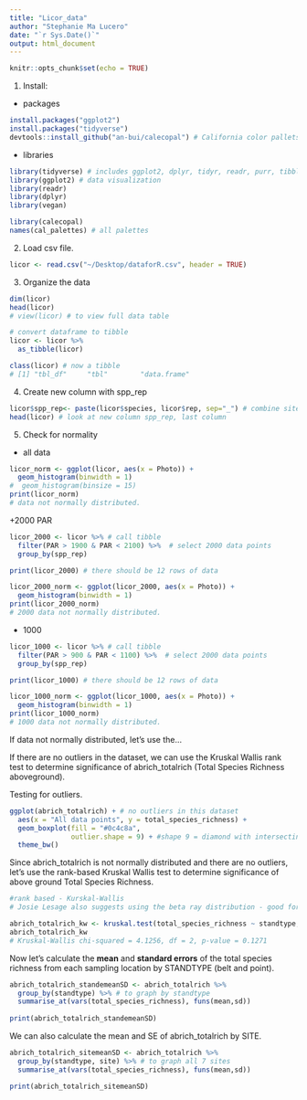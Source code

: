 ```yaml
---
title: "Licor_data"
author: "Stephanie Ma Lucero"
date: "`r Sys.Date()`"
output: html_document
---
```


```r
knitr::opts_chunk$set(echo = TRUE)
```

1. Install: 
+ packages
```r
install.packages("ggplot2")
install.packages("tidyverse")
devtools::install_github("an-bui/calecopal") # California color pallets https://github.com/an-bui/calecopal
```
+ libraries
```r
library(tidyverse) # includes ggplot2, dplyr, tidyr, readr, purr, tibble, stringr, forcats
library(ggplot2) # data visualization
library(readr)
library(dplyr)
library(vegan)

library(calecopal)
names(cal_palettes) # all palettes
```

2. Load csv file.
```r
licor <- read.csv("~/Desktop/dataforR.csv", header = TRUE)
```

3. Organize the data
```r
dim(licor)
head(licor)
# view(licor) # to view full data table

# convert dataframe to tibble
licor <- licor %>% 
  as_tibble(licor) 

class(licor) # now a tibble
# [1] "tbl_df"     "tbl"        "data.frame"
```
4. Create new column with spp_rep
```r
licor$spp_rep<- paste(licor$species, licor$rep, sep="_") # combine site and rep to one column
head(licor) # look at new column spp_rep, last column
```
5. Check for normality 
+ all data
```r
licor_norm <- ggplot(licor, aes(x = Photo)) + 
  geom_histogram(binwidth = 1)
#  geom_histogram(binsize = 15)
print(licor_norm)
# data not normally distributed.
```
+2000 PAR
```r
licor_2000 <- licor %>% # call tibble
  filter(PAR > 1900 & PAR < 2100) %>%  # select 2000 data points
  group_by(spp_rep)

print(licor_2000) # there should be 12 rows of data
```
```r
licor_2000_norm <- ggplot(licor_2000, aes(x = Photo)) + 
  geom_histogram(binwidth = 1)
print(licor_2000_norm)
# 2000 data not normally distributed.
```
+ 1000
```r
licor_1000 <- licor %>% # call tibble
  filter(PAR > 900 & PAR < 1100) %>%  # select 2000 data points
  group_by(spp_rep)

print(licor_1000) # there should be 12 rows of data
```
```r
licor_1000_norm <- ggplot(licor_1000, aes(x = Photo)) + 
  geom_histogram(binwidth = 1)
print(licor_1000_norm)
# 1000 data not normally distributed.
```
If data not normally distributed, let's use the...






If there are no outliers in the dataset, we can use the Kruskal Wallis rank test to determine significance of abrich_totalrich (Total Species Richness aboveground).

Testing for outliers.
```r
ggplot(abrich_totalrich) + # no outliers in this dataset
  aes(x = "All data points", y = total_species_richness) +
  geom_boxplot(fill = "#0c4c8a",
               outlier.shape = 9) + #shape 9 = diamond with intersecting lines
  theme_bw()
```

Since abrich_totalrich is not normally distributed and there are no outliers, let's use the rank-based Kruskal Wallis test to determine significance of above ground Total Species Richness.
```r
#rank based - Kurskal-Wallis
# Josie Lesage also suggests using the beta ray distribution - good for % cover distribution

abrich_totalrich_kw <- kruskal.test(total_species_richness ~ standtype, data = abrich_totalrich) 
abrich_totalrich_kw
# Kruskal-Wallis chi-squared = 4.1256, df = 2, p-value = 0.1271
```

Now let's calculate the **mean** and **standard errors** of the
    total species richness from each sampling location by STANDTYPE (belt and point).
```r

abrich_totalrich_standemeanSD <- abrich_totalrich %>%
  group_by(standtype) %>% # to graph by standtype
  summarise_at(vars(total_species_richness), funs(mean,sd)) 
 
print(abrich_totalrich_standemeanSD)
```
We can also calculate the mean and SE of abrich_totalrich by SITE. 
```r

abrich_totalrich_sitemeanSD <- abrich_totalrich %>%
  group_by(standtype, site) %>% # to graph all 7 sites
  summarise_at(vars(total_species_richness), funs(mean,sd)) 

print(abrich_totalrich_sitemeanSD)
```